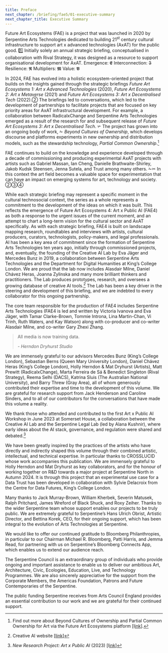 ```yaml
---
title: Preface
next_chapter: /briefing/fae5/01-executive-summary
next_chapter_title: Executive Summary
---
```


<Box>

Future Art Ecosystems (FAE) is a project that was launched in 2020 by Serpentine Arts Technologies dedicated to building 21<sup>st</sup> century cultural infrastructure to support art x advanced technologies (AxAT) for the public good. 1️⃣ Initially solely an annual strategic briefing, conceptualised in collaboration with Rival Strategy, it was designed as a resource to support organisational development for AxAT. Emergence: 𝕰 Interconnection: 𝕴 Resilience: 𝕽 Multipliers: 𝕸 Value: 𝖁

In 2024, FAE has evolved into a holistic ecosystem-oriented project that builds on the insights gained through the strategic briefings _Future Art Ecosystems 1: Art x Advanced Technologies_ (2020), _Future Art Ecosystems 2: Art x Metaverse_ (2021) and _Future Art Ecosystems 3: Art x Decentralised Tech_ (2022).② The briefings led to conversations, which led to the development of partnerships to facilitate projects that are focused on key priority areas for AxAT infrastructural development. For example, a collaboration between RadicalxChange and Serpentine Arts Technologies emerged as a result of the research for and subsequent release of _Future Art Ecosystems 3: Art x Decentralised Tech_. ✃ The project has grown into an ongoing body of work, ✁ _Beyond Cultures of Ownership_, which develops discourse and platforms experiments in new ownership and distribution models, such as the stewardship technology, _Partial Common Ownership_.[^1]

FAE continues to build on the knowledge and experience developed through a decade of commissioning and producing experimental AxAT projects with artists such as Gabriel Massan, Ian Cheng, Danielle Brathwaite-Shirley, Jakob Kudsk Steensen, Jenna Sutela, and Trust among many others. ✁✂ In this context the art field becomes a valuable space for experimentation that can have an impact on emerging systems for art, technology and society. ②③④

While each strategic briefing may represent a specific moment in the cultural technosocial context, the series as a whole represents a commitment to the development of the ideas on which it was built. This reflects the emergence of Future Art Ecosystems 4: Art x Public AI (FAE4) as both a response to the urgent issues of the current moment, and an attempt to chart a long-term vision for the cultural sector and AxAT specifically. As with each strategic briefing, FAE4 is built on landscape mapping research, roundtables and interviews with artists, cultural producers, curators, technologists, policy-makers, and legal professionals. AI has been a key area of commitment since the formation of Serpentine Arts Technologies ten years ago, initially through commissioned projects, and, eventually, the founding of the Creative AI Lab by Eva Jäger and Mercedes Bunz in 2019, a collaboration between Serpentine Arts Technologies and the Department for Digital Humanities at King’s College London. We are proud that the lab now includes Alasdair Milne, Daniel Chávez Heras, Joanna Zylinska and many more brilliant thinkers and practitioners. The Lab produces prototypes, research, and oversees a growing database of creative AI tools.[^2] The Lab has been a key driver in the steering and development of this briefing, and we are indebted to every collaborator for this ongoing partnership.

The core team responsible for the production of FAE4 includes Serpentine Arts Technologies (FAE4 is led and written by Victoria Ivanova and Eva Jäger, with Tamar Clarke-Brown, Tommie Introna, Lina Martin-Chan, Vi Trinh, Ruth Waters, and Kay Watson) along with co-producer and co-writer Alasdair Milne, and co-writer Gary Zhexi Zhang.

> All media is now training data.
>
> <cite>- Herndon Dryhurst Studio</cite>

We are immensely grateful to our advisors Mercedes Bunz (King’s College London), Sebastian Berns (Queen Mary University London), Daniel Chávez Heras (King’s College London), Holly Herndon & Mat Dryhurst (Artists), Matt Prewitt (RadicalxChange), Marta Ferreira de Sá & Benedict Singleton (Rival Strategy), Reema Selhi (DACS), Katrina Sluis (The Australian National University), and Barry Threw (Gray Area), all of whom generously contributed their expertise and time to the development of this volume. We are grateful for research support from Jack Henderson and Caroline Sinders, and to all of our contributors for the conversations that have made this volume a reality.

We thank those who attended and contributed to the first Art x Public AI Workshop in June 2023 at Somerset House, a collaboration between the Creative AI Lab and the Serpentine Legal Lab (led by Alana Kushnir), where early ideas about the AI stack, governance, and regulation were shared and debated.[^3]

We have been greatly inspired by the practices of the artists who have directly and indirectly shaped this volume through their combined artistic, intellectual, and technical expertise. In particular thanks to CROSSLUCID whose work accompanies this publication. We are immensely grateful to Holly Herndon and Mat Dryhurst as key collaborators, and for the honour of working together on R&D towards a major project at Serpentine North in Autumn 2024. It is through this project that an experimental use case for a Data Trust has been developed in collaboration with Sylvie Delacroix from the Centre for Data Futures, King’s College London.

Many thanks to Jack Murray-Brown, William Kherbek, Severin Matusek, Ralph Pritchard, James Wreford of Black Shuck, and Roxy Zeiher. Thanks to the wider Serpentine team whose support enables our projects to be truly public. We are extremely grateful to Serpentine’s Hans Ulrich Obrist, Artistic Director, and Bettina Korek, CEO, for their ongoing support, which has been integral to the evolution of Arts Technologies at Serpentine.

We would like to offer our continued gratitude to Bloomberg Philanthropies, in particular to our Chairman Michael R. Bloomberg, Patti Harris, and Jemma Read, for partnering with us on Serpentine’s Bloomberg Connects App, which enables us to extend our audience reach.

The Serpentine Council is an extraordinary group of individuals who provide ongoing and important assistance to enable us to deliver our ambitious Art, Architecture, Civic, Ecologies, Education, Live, and Technology Programmes. We are also sincerely appreciative for the support from the Corporate Members, the Americas Foundation, Patrons and Future Contemporaries of the Serpentine.

The public funding Serpentine receives from Arts Council England provides an essential contribution to our work and we are grateful for their continued support.

</Box>

[^1]: Find out more about Beyond Cultures of Ownership and Partial Common Ownership for Art via the Future Art Ecosystems platform [l[ink](https://futureartecosystems.org/projects/)].
[^2]: Creative AI website [[link](https://creative-ai.org/)]
[^3]: _New Research Project: Art x Public AI_ (2023) [l[ink](https://kingsdh.net/2023/07/10/new-research-project-art-x-public-ai-2/)]
